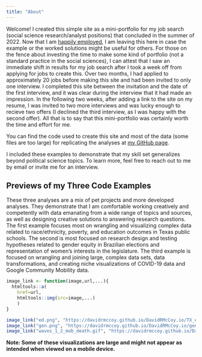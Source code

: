 ```yaml
---
title: "About"
---
```


Welcome! I created this simple site as a mini-portfolio for my job search (social science research/analyst positions) that concluded in the summer of 2022. Now that I am [happily employed](https://raymarshallcenter.org/2022/09/09/david-mccoy-ma/), I am leaving this here in case the example or the worked solutions might be useful for others. For those on the fence about investing the time to make some kind of portfolio (not a standard practice in the social sciences), I can attest that I saw an immediate shift in results for my job search after I took a week off from applying for jobs to create this. Over two months, I had applied to approximately 20 jobs before making this site and had been invited to only one interview. I completed this site between the invitation and the date of the first interview, and it was clear during the interview that it had made an impression. In the following two weeks, after adding a link to the site on my resume, I was invited to two more interviews and was lucky enough to recieve two offers (I declined the third interview, as I was happy with the second offer). All that is to say that this mini-portfolio was certainly worth the time and effort for me.

You can find the code used to create this site and most of the data (some files are too large) for replicating the analyses at [my GitHub page](https://github.com/DavidRMcCoy/DavidRMcCoy.io).


I included these examples to demonstrate that my skill set generalizes beyond political science topics. To learn more, feel free to reach out to me by email or invite me for an interview. 

## Previews of my Three Code Examples

These three analyses are a mix of pet projects and more developed analyses. They demonstrate that I am comfortable working creatively and competently with data emanating from a wide range of topics and sources, as well as designing creative solutions to answering research questions. The first example focuses most on wrangling and visualizing complex data related to race/ethnicity, poverty, and education outcomes in Texas public schools. The second is most focused on research design and testing hypotheses related to gender equity in Brazilian elections and representation of women's interests in the legislature. The third example is focused on wrangling and joining large, complex data sets, data transformations, and creating niche visualizations of COVID-19 data and Google Community Mobility data. 
```r
image_link <- function(image,url,...){
  htmltools::a(
    href=url,
    htmltools::img(src=image,...)
    )
}

image_link("ed.png", "https://davidrmccoy.github.io/DavidRMcCoy.io/TX_ed.html", width="300px")
image_link("gen.png", "https://davidrmccoy.github.io/DavidRMcCoy.io/gender_rep.html", width="200px")
image_link("waves_1_2_mob_death.gif", "https://davidrmccoy.github.io/DavidRMcCoy.io/covid_vis.html", width="200px")

```

<div align="right">**Note: Some of these visualizations are large and might not appear as intended when viewed on a mobile device.**</div>  

